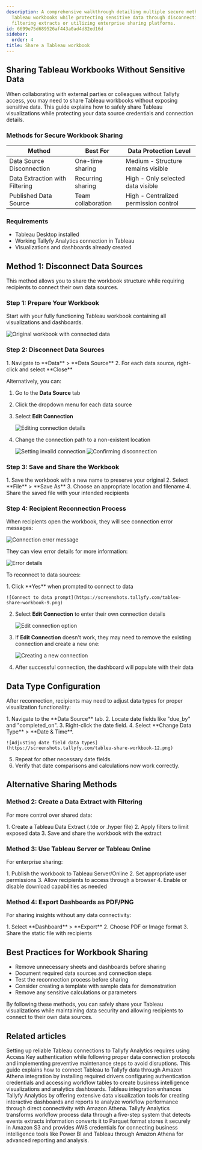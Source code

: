 ```yaml
---
description: A comprehensive walkthrough detailing multiple secure methods for sharing
  Tableau workbooks while protecting sensitive data through disconnecting data sources
  filtering extracts or utilizing enterprise sharing platforms.
id: 6699e75d689526af443a0ad4d82ed16d
sidebar:
  order: 4
title: Share a Tableau workbook
---
```



## Sharing Tableau Workbooks Without Sensitive Data

When collaborating with external parties or colleagues without Tallyfy access, you may need to share Tableau workbooks without exposing sensitive data. This guide explains how to safely share Tableau visualizations while protecting your data source credentials and connection details.

### Methods for Secure Workbook Sharing

| Method | Best For | Data Protection Level |
|--------|----------|----------------------|
| Data Source Disconnection | One-time sharing | Medium - Structure remains visible |
| Data Extraction with Filtering | Recurring sharing | High - Only selected data visible |
| Published Data Source | Team collaboration | High - Centralized permission control |

### Requirements

- Tableau Desktop installed
- Working Tallyfy Analytics connection in Tableau
- Visualizations and dashboards already created

## Method 1: Disconnect Data Sources

This method allows you to share the workbook structure while requiring recipients to connect their own data sources.

### Step 1: Prepare Your Workbook

Start with your fully functioning Tableau workbook containing all visualizations and dashboards.

![Original workbook with connected data](https://screenshots.tallyfy.com/tableu-share-workbook-1.png)

### Step 2: Disconnect Data Sources

<Steps>
1. Navigate to **Data** > **Data Source**
2. For each data source, right-click and select **Close**
</Steps>

Alternatively, you can:
<Steps>
1. Go to the **Data Source** tab
2. Click the dropdown menu for each data source
3. Select **Edit Connection**

    ![Editing connection details](https://screenshots.tallyfy.com/tableu-share-workbook-3.png)
4. Change the connection path to a non-existent location

    ![Setting invalid connection](https://screenshots.tallyfy.com/tableu-share-workbook-4.png)
    ![Confirming disconnection](https://screenshots.tallyfy.com/tableu-share-workbook-5.png)
</Steps>

### Step 3: Save and Share the Workbook

<Steps>
1. Save the workbook with a new name to preserve your original
2. Select **File** > **Save As**
3. Choose an appropriate location and filename
4. Share the saved file with your intended recipients
</Steps>

### Step 4: Recipient Reconnection Process

When recipients open the workbook, they will see connection error messages:

![Connection error message](https://screenshots.tallyfy.com/tableu-share-workbook-7.png)

They can view error details for more information:

![Error details](https://screenshots.tallyfy.com/tableu-share-workbook-8.png)

To reconnect to data sources:

<Steps>
1. Click **Yes** when prompted to connect to data
   
    ![Connect to data prompt](https://screenshots.tallyfy.com/tableu-share-workbook-9.png)
2. Select **Edit Connection** to enter their own connection details
   
    ![Edit connection option](https://screenshots.tallyfy.com/tableu-share-workbook-10.png)
3. If **Edit Connection** doesn't work, they may need to remove the existing connection and create a new one:
   
    ![Creating a new connection](https://screenshots.tallyfy.com/tableu-share-workbook-11.png)
4. After successful connection, the dashboard will populate with their data
</Steps>

## Data Type Configuration

After reconnection, recipients may need to adjust data types for proper visualization functionality:

<Steps>
1. Navigate to the **Data Source** tab.
2. Locate date fields like "due_by" and "completed_on".
3. Right-click the date field.
4. Select **Change Data Type** > **Date & Time**.

    ![Adjusting date field data types](https://screenshots.tallyfy.com/tableu-share-workbook-12.png)
5. Repeat for other necessary date fields.
6. Verify that date comparisons and calculations now work correctly.
</Steps>

## Alternative Sharing Methods

### Method 2: Create a Data Extract with Filtering

For more control over shared data:

<Steps>
1. Create a Tableau Data Extract (.tde or .hyper file)
2. Apply filters to limit exposed data
3. Save and share the workbook with the extract
</Steps>

### Method 3: Use Tableau Server or Tableau Online

For enterprise sharing:

<Steps>
1. Publish the workbook to Tableau Server/Online
2. Set appropriate user permissions
3. Allow recipients to access through a browser
4. Enable or disable download capabilities as needed
</Steps>

### Method 4: Export Dashboards as PDF/PNG

For sharing insights without any data connectivity:

<Steps>
1. Select **Dashboard** > **Export**
2. Choose PDF or Image format
3. Share the static file with recipients
</Steps>

## Best Practices for Workbook Sharing

- Remove unnecessary sheets and dashboards before sharing
- Document required data sources and connection steps
- Test the reconnection process before sharing
- Consider creating a template with sample data for demonstration
- Remove any sensitive calculations or parameters

By following these methods, you can safely share your Tableau visualizations while maintaining data security and allowing recipients to connect to their own data sources.


## Related articles
<CardGrid>
<LinkTitleCard header="<b>Tableau > Troubleshoot issues</b>" href="/products/pro/integrations/analytics/tableau/how-to-troubleshoot-data-connection-issues-in-tallyfy/" > Setting up reliable Tableau connections to Tallyfy Analytics requires using Access Key authentication while following proper data connection protocols and implementing preventive maintenance steps to avoid disruptions. </LinkTitleCard>
<LinkTitleCard header="<b>Tableau > Connect Tableau to Tallyfy</b>" href="/products/pro/integrations/analytics/tableau/how-can-i-connect-tableau-to-my-tallyfy-data/" > This guide explains how to connect Tableau to Tallyfy data through Amazon Athena integration by installing required drivers configuring authentication credentials and accessing workflow tables to create business intelligence visualizations and analytics dashboards. </LinkTitleCard>
<LinkTitleCard header="<b>Analytics > Tableau</b>" href="/products/pro/integrations/analytics/tableau/" > Tableau integration enhances Tallyfy Analytics by offering extensive data visualization tools for creating interactive dashboards and reports to analyze workflow performance through direct connectivity with Amazon Athena. </LinkTitleCard>
<LinkTitleCard header="<b>Analytics > How Tallyfy Analytics works</b>" href="/products/pro/integrations/analytics/how-does-tallyfy-analytics-process-my-data/" > Tallyfy Analytics transforms workflow process data through a five-step system that detects events extracts information converts it to Parquet format stores it securely in Amazon S3 and provides AWS credentials for connecting business intelligence tools like Power BI and Tableau through Amazon Athena for advanced reporting and analysis. </LinkTitleCard>
</CardGrid>